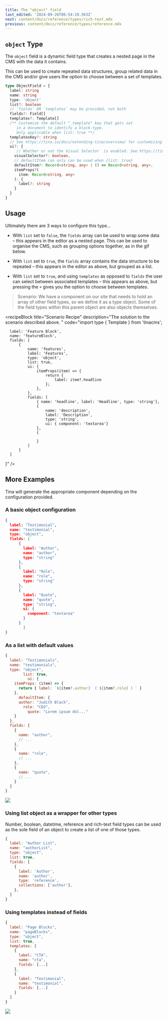 ```yaml
---
title: The "object" field
last_edited: '2024-09-26T06:54:19.563Z'
next: content/docs/reference/types/rich-text.mdx
previous: content/docs/reference/types/reference.mdx
---
```


## `object` Type

The `object` field is a dynamic field type that creates a nested page in the CMS with the data it contains.

This can be used to create repeated data structures, group related data in the CMS and/or give users the option to choose between a set of templates.

```ts
type ObjectField = {
  label: string
  name: string
  type: 'object'
  list?: boolean
  // `fields` OR `templates` may be provided, not both
  fields?: Field[]
  templates?: Template[]
  /** Customize the default "_template" key that gets set
     in a document to identify a block-type.
     Only applicable when list: true **/
  templatesKey?: string
  // See https://tina.io/docs/extending-tina/overview/ for customizing the UI
  ui?: {
     // Whether or not the Visual Selector  is enabled. See https://tina.io/docs/editing/blocks/#adding-a-visual-block-selector-experimental
    visualSelector?: boolean,
    // defaultItem can only can be used when {list: true}
    defaultItem?: Record<string, any> | () => Record<string, any>,
    itemProps?(
      item: Record<string, any>
    ): {
      label?: string
    }
  }
}
```

## Usage

Ultimately there are 3 ways to configure this type...

* With `list` set to `false`, the `fields` array can be used to wrap some data – this appears in the editor as a nested page. This can be used to organise the CMS, such as grouping options together, as in the gif below.

  <WebmEmbed embedSrc="/img/docs/reference/rodmap-grid.webm" width="50%" />
* With `list` set to `true`, the `fields` array contains the data structure to be repeated – this appears in the editor as above, but grouped as a list.

  <WebmEmbed embedSrc="/img/docs/reference/roadmap-items.webm" width="50%" />
* With `list` set to `true`, and using `templates` as opposed to `fields` the user can select between associated templates – this appears as above, but pressing the `+`  gives you the option to choose between templates.

  <WebmEmbed embedSrc="/img/docs/reference/text-and-media-component.webm" width="50%" />

> Scenario: We have a component on our site that needs to hold an array of other field types, so we define it as a type object. Some of the field types within this parent object are also objects themselves. 

<recipeBlock
  title="Scenario Recipe"
  description="The solution to the scenario described above. "
  code="import type { Template } from 'tinacms';

      label: 'Feature Block',
      name: 'featureBlock',
      fields: [
          {
              name: 'features',
              label: 'Features',
              type: 'object',
              list: true,
              ui: {
                  itemProps(item) => {
                      return { 
                          label: item?.headline
                      };
                  },
              },
              fields: [
                  { name: 'headline', label: 'Headline', type: 'string'},
                  {
                      name: 'description', 
                      label: 'Description', 
                      type: 'string', 
                      ui: { component: 'textarea'}
                  },
                  {
                      
                  }
              ]
          }
      ]
  }"
/>

## More Examples

Tina will generate the appropriate component depending on the configuration provided.

### A basic object configuration

```json
{
  label: "Testimonial",
  name: "testimonial",
  type: "object",
  fields: [
      {
        label: "Author",
        name: "author",
        type: "string"
      },
      {
        label: "Role",
        name: "role",
        type: "string"
      },
      {
        label: "Quote",
        name: "quote",
        type: "string",
        ui: {
          component: "textarea"
        }
      }
        ]
}
```

### As a list with default values

```javascript
{
  label: "Testimonials",
  name: "testimonials",
  type: "object",
        list: true,
          ui: {
    itemProps: (item) => {
      return { label: `${item?.author}  ( ${item?.role} ) ` }
    },
      defaultItem: {
      author: "Judith Black",
        role: "CEO",
          quote: "Lorem ipsum dol..."
    }
  },
  fields: [
    {
      name: "author",
      // ...
    },
    {
      name: "role",
      // ...
    },
    {
      name: "quote",
      // ...
    }
  ]
}
```

![](/img/docs/reference/testimonial.png)

### Using list object as a wrapper for other types

Number, boolean, datetime, reference and rich-text field types can be used as the sole field of an object to create a list of one of those types.

```javascript
{
  label: "Author List",
  name: "authorList",
  type: "object",
  list: true,      
  fields: [
    {
      label: 'Author',
      name: 'author',
      type: 'reference',
      collections: ['author'],
    },
  ]
}
```

### Using templates instead of fields

```javascript
{
  label: "Page Blocks",
  name: "pageBlocks",
  type: "object",
  list: true,
  templates: [
    {
      label: "CTA",
      name: "cta",
      fields: [...]
    },
    {
      label: "Testimonial",
      name: "testimonial",
      fields: [...]
    }
  ]
}
```

![](/img/docs/reference/page-blocks.png)
